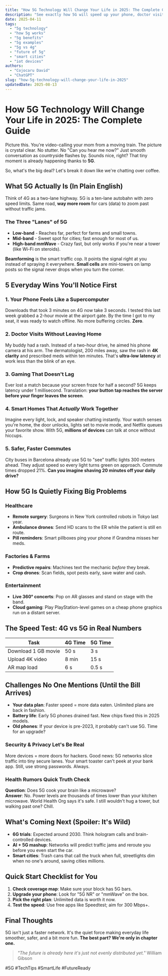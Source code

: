 ```yaml
---
title: "How 5G Technology Will Change Your Life in 2025: The Complete Guide"
description: "See exactly how 5G will speed up your phone, doctor visits, and daily commute. Real examples, no fluff just what matters."
date: 2025-04-11
tags:
  - "5g technology"
  - "how 5g works"
  - "5g benefits"
  - "5g examples"
  - "5g vs 4g"
  - "future of 5g"
  - "smart cities"
  - "iot devices"
authors:
  - "Cojocaru David"
  - "ChatGPT"
slug: "how-5g-technology-will-change-your-life-in-2025"
updatedDate: 2025-08-13
---
```


# How 5G Technology Will Change Your Life in 2025: The Complete Guide

Picture this. You're video-calling your mom from a moving train. The picture is crystal clear. No stutter. No "Can you hear me now?" Just smooth conversation as countryside flashes by. Sounds nice, right? That tiny moment is already happening thanks to **5G**.

So, what's the big deal? Let's break it down like we're chatting over coffee.

## What 5G Actually Is (In Plain English)

Think of 4G as a two-lane highway. 5G is a ten-lane autobahn with zero speed limits. Same road, **way more room** for cars (data) to zoom past without traffic jams.

### The Three "Lanes" of 5G

- **Low-band** - Reaches far, perfect for farms and small towns.  
- **Mid-band** - Sweet spot for cities; fast enough for most of us.  
- **High-band mmWave** - Crazy fast, but only works if you're near a tower (like Wi-Fi on steroids).

**Beamforming** is the smart traffic cop. It points the signal right at you instead of spraying it everywhere. **Small cells** are mini-towers on lamp posts so the signal never drops when you turn the corner.

## 5 Everyday Wins You'll Notice First

### 1. Your Phone Feels Like a Supercomputer
Downloads that took 3 minutes on 4G now take 3 seconds. I tested this last week grabbed a 2-hour movie at the airport gate. By the time I got to my seat, it was ready to watch offline. No more buffering circles. **Zero**.

### 2. Doctor Visits Without Leaving Home
My buddy had a rash. Instead of a two-hour drive, he aimed his phone camera at his arm. The dermatologist, 200 miles away, saw the rash in **4K clarity** and prescribed meds within ten minutes. That's **ultra-low latency** at work less than the blink of an eye.

### 3. Gaming That Doesn't Lag
Ever lost a match because your screen froze for half a second? 5G keeps latency under 1 millisecond. Translation: **your button tap reaches the server before your finger leaves the screen**.

### 4. Smart Homes That *Actually* Work Together
Imagine every light, lock, and speaker chatting instantly. Your watch senses you're home, the door unlocks, lights set to movie mode, and Netflix queues your favorite show. With 5G, **millions of devices** can talk at once without hiccups.

### 5. Safer, Faster Commutes
City buses in Barcelona already use 5G to "see" traffic lights 300 meters ahead. They adjust speed so every light turns green on approach. Commute times dropped 21%. **Can you imagine shaving 20 minutes off your daily drive?**

## How 5G Is Quietly Fixing Big Problems

### Healthcare
- **Remote surgery**: Surgeons in New York controlled robots in Tokyo last year.  
- **Ambulance drones**: Send HD scans to the ER while the patient is still en route.  
- **Pill reminders**: Smart pillboxes ping your phone if Grandma misses her meds.

### Factories & Farms
- **Predictive repairs**: Machines text the mechanic *before* they break.  
- **Crop drones**: Scan fields, spot pests early, save water and cash.

### Entertainment
- **Live 360° concerts**: Pop on AR glasses and stand on stage with the band.  
- **Cloud gaming**: Play PlayStation-level games on a cheap phone graphics run on a distant server.

## The Speed Test: 4G vs 5G in Real Numbers

| Task                  | 4G Time | 5G Time |
|-----------------------|---------|---------|
| Download 1 GB movie   | 50 s    | 3 s     |
| Upload 4K video       | 8 min   | 15 s    |
| AR map load           | 6 s     | 0.5 s   |

## Challenges No One Mentions (Until the Bill Arrives)

- **Your data plan**: Faster speed = more data eaten. Unlimited plans are back in fashion.  
- **Battery life**: Early 5G phones drained fast. New chips fixed this in 2025 models.  
- **Old phones**: If your device is pre-2023, it probably can't use 5G. Time for an upgrade?

### Security & Privacy Let's Be Real
More devices = more doors for hackers. Good news: 5G networks slice traffic into tiny secure lanes. Your smart toaster can't peek at your bank app. Still, use strong passwords. Always.

### Health Rumors Quick Truth Check
**Question**: Does 5G cook your brain like a microwave?  
**Answer**: No. Power levels are thousands of times lower than your kitchen microwave. World Health Org says it's safe. I still wouldn't hug a tower, but walking past one? Chill.

## What's Coming Next (Spoiler: It's Wild)

- **6G trials**: Expected around 2030. Think hologram calls and brain-controlled devices.  
- **AI + 5G mashup**: Networks will predict traffic jams and reroute you before you even start the car.  
- **Smart cities**: Trash cans that call the truck when full, streetlights dim when no one's around, saving cities millions.

## Quick Start Checklist for You

1. **Check coverage map**: Make sure your block has 5G bars.  
2. **Upgrade your phone**: Look for "5G NR" or "mmWave" on the box.  
3. **Pick the right plan**: Unlimited data is worth it now.  
4. **Test the speed**: Use free apps like Speedtest; aim for 300 Mbps+.

## Final Thoughts

5G isn't just a faster network. It's the quiet force making everyday life smoother, safer, and a bit more fun. **The best part? We're only in chapter one.**

> _"The future is already here   it's just not evenly distributed yet."_   William Gibson

#5G #TechTips #SmartLife #FutureReady